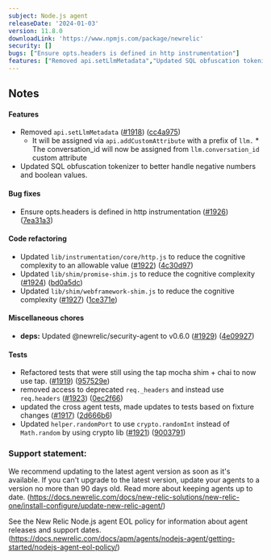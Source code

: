 ```yaml
---
subject: Node.js agent
releaseDate: '2024-01-03'
version: 11.8.0
downloadLink: 'https://www.npmjs.com/package/newrelic'
security: []
bugs: ["Ensure opts.headers is defined in http instrumentation"]
features: ["Removed api.setLlmMetadata","Updated SQL obfuscation tokenizer to better handle negative numbers and boolean values"]
---
```


## Notes

#### Features

* Removed `api.setLlmMetadata` ([#1918](https://github.com/newrelic/node-newrelic/pull/1918)) ([cc4a975](https://github.com/newrelic/node-newrelic/commit/cc4a975a3f020648d183ce620e244ba0a09c286d))
    * It will be assigned via `api.addCustomAttribute` with a prefix of `llm.`  * The conversation_id will now be assigned from `llm.conversation_id` custom attribute
* Updated SQL obfuscation tokenizer to better handle negative numbers and boolean values.

#### Bug fixes

* Ensure opts.headers is defined in http instrumentation ([#1926](https://github.com/newrelic/node-newrelic/pull/1926)) ([7ea31a3](https://github.com/newrelic/node-newrelic/commit/7ea31a3c3ff45567cf102da6bbec4b9e68af9602))

#### Code refactoring

* Updated `lib/instrumentation/core/http.js` to reduce the cognitive complexity to an allowable value ([#1922](https://github.com/newrelic/node-newrelic/pull/1922)) ([4c30d97](https://github.com/newrelic/node-newrelic/commit/4c30d977ca74421cfa396c2f86383212e40475e1))
* Updated `lib/shim/promise-shim.js` to reduce the cognitive complexity ([#1924](https://github.com/newrelic/node-newrelic/pull/1924)) ([bd0a5dc](https://github.com/newrelic/node-newrelic/commit/bd0a5dc95c8077794c30c5ebe25f0e153aefb1b4))
* Updated `lib/shim/webframework-shim.js` to reduce the cognitive complexity ([#1927](https://github.com/newrelic/node-newrelic/pull/1927)) ([1ce371e](https://github.com/newrelic/node-newrelic/commit/1ce371e69fd8db7306137c749b9e5486aaacd434))

#### Miscellaneous chores

* **deps:** Updated @newrelic/security-agent to v0.6.0 ([#1929](https://github.com/newrelic/node-newrelic/pull/1929)) ([4e09927](https://github.com/newrelic/node-newrelic/commit/4e0992709f8bd07b941a8c7adf0aa51481b0282e))

#### Tests

* Refactored tests that were still using the tap mocha shim + chai to now use tap. ([#1919](https://github.com/newrelic/node-newrelic/pull/1919)) ([957529e](https://github.com/newrelic/node-newrelic/commit/957529e901115a16ed31c4663e460e4044d9a09d))
* removed access to deprecated `req._headers` and instead use `req.headers` ([#1923](https://github.com/newrelic/node-newrelic/pull/1923)) ([0ec2f66](https://github.com/newrelic/node-newrelic/commit/0ec2f6669bf90e54af8eddad7b42aa029a7ef517))
* updated the cross agent tests, made updates to tests based on fixture changes ([#1917](https://github.com/newrelic/node-newrelic/pull/1917)) ([2d666b6](https://github.com/newrelic/node-newrelic/commit/2d666b6e47d6ad7ecf14aa832a6ae1fbd15ee973))
* Updated `helper.randomPort` to use `crypto.randomInt` instead of `Math.random` by using crypto lib ([#1921](https://github.com/newrelic/node-newrelic/pull/1921)) ([9003791](https://github.com/newrelic/node-newrelic/commit/9003791e934efb7ab284406735b334bd9ae4872c))


### Support statement:

We recommend updating to the latest agent version as soon as it's available. If you can't upgrade to the latest version, update your agents to a version no more than 90 days old. Read more about keeping agents up to date. (https://docs.newrelic.com/docs/new-relic-solutions/new-relic-one/install-configure/update-new-relic-agent/)

See the New Relic Node.js agent EOL policy for information about agent releases and support dates. (https://docs.newrelic.com/docs/apm/agents/nodejs-agent/getting-started/nodejs-agent-eol-policy/)